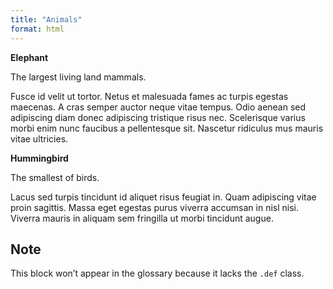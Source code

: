 ```yaml
---
title: "Animals"
format: html
---
```


:::{.definition}
**Elephant**

The largest living land mammals.
:::

Fusce id velit ut tortor. Netus et malesuada fames ac turpis egestas maecenas. A cras semper auctor neque vitae tempus. Odio aenean sed adipiscing diam donec adipiscing tristique risus nec. Scelerisque varius morbi enim nunc faucibus a pellentesque sit. Nascetur ridiculus mus mauris vitae ultricies. 

:::{.definition}
**Hummingbird**

The smallest of birds.
:::

Lacus sed turpis tincidunt id aliquet risus feugiat in. Quam adipiscing vitae proin sagittis. Massa eget egestas purus viverra accumsan in nisl nisi. Viverra mauris in aliquam sem fringilla ut morbi tincidunt augue.

:::{.callout-note}
## Note

This block won't appear in the glossary because it lacks the `.def` class.
:::
